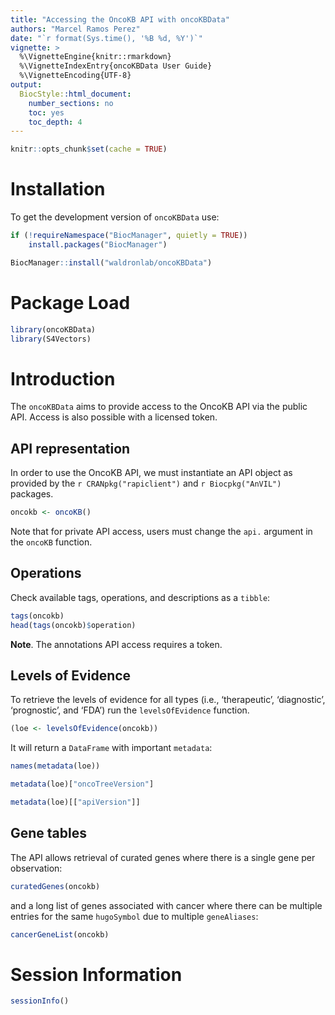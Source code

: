 ```yaml
---
title: "Accessing the OncoKB API with oncoKBData"
authors: "Marcel Ramos Perez"
date: "`r format(Sys.time(), '%B %d, %Y')`"
vignette: >
  %\VignetteEngine{knitr::rmarkdown}
  %\VignetteIndexEntry{oncoKBData User Guide}
  %\VignetteEncoding{UTF-8}
output:
  BiocStyle::html_document:
    number_sections: no
    toc: yes
    toc_depth: 4
---
```


```r
knitr::opts_chunk$set(cache = TRUE)
```

# Installation

To get the development version of `oncoKBData` use: 

```r
if (!requireNamespace("BiocManager", quietly = TRUE))
    install.packages("BiocManager")

BiocManager::install("waldronlab/oncoKBData")
```

# Package Load

```r
library(oncoKBData)
library(S4Vectors)
```

# Introduction

The `oncoKBData` aims to provide access to the OncoKB API via the public
API. Access is also possible with a licensed token.

## API representation

In order to use the OncoKB API, we must instantiate an API object as provided
by the `r CRANpkg("rapiclient")` and `r Biocpkg("AnVIL")` packages.

```r
oncokb <- oncoKB()
```

Note that for private API access, users must change the `api.` argument
in the `oncoKB` function.

## Operations

Check available tags, operations, and descriptions as a `tibble`:

```r
tags(oncokb)
head(tags(oncokb)$operation)
```

__Note__. The annotations API access requires a token. 

## Levels of Evidence

To retrieve the levels of evidence for all types (i.e., 'therapeutic',
'diagnostic', 'prognostic', and 'FDA') run the `levelsOfEvidence` function. 

```r
(loe <- levelsOfEvidence(oncokb))
```

It will return a `DataFrame` with important `metadata`:

```r
names(metadata(loe))

metadata(loe)["oncoTreeVersion"]

metadata(loe)[["apiVersion"]]
```

## Gene tables

The API allows retrieval of curated genes where there is a single gene per
observation: 

```r
curatedGenes(oncokb)
```

and a long list of genes associated with cancer where there can be multiple
entries for the same `hugoSymbol` due to multiple `geneAliases`:

```r
cancerGeneList(oncokb)
```

# Session Information

```r
sessionInfo()
```

